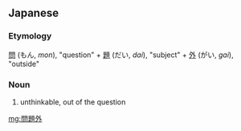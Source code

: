 ==Japanese==

===Etymology===
{{ja-kanjitab|問|題|外}}
[[問]] (もん, ''mon''), "question" + [[題]] (だい, ''dai''), "subject" + [[外]] (がい, ''gai''), "outside"

===Noun===
{{ja-noun|もんだいがい}}

# unthinkable, out of the question

[[mg:問題外]]